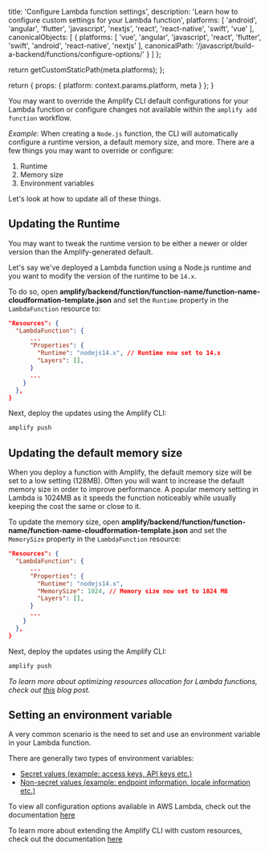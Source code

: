 
  title: 'Configure Lambda function settings',
  description:
    'Learn how to configure custom settings for your Lambda function',
  platforms: [
    'android',
    'angular',
    'flutter',
    'javascript',
    'nextjs',
    'react',
    'react-native',
    'swift',
    'vue'
  ],
  canonicalObjects: [
    {
      platforms: [
        'vue',
        'angular',
        'javascript',
        'react',
        'flutter',
        'swift',
        'android',
        'react-native',
        'nextjs'
      ],
      canonicalPath: '/javascript/build-a-backend/functions/configure-options/'
    }
  ]
};

  return getCustomStaticPath(meta.platforms);
};

  return {
    props: {
      platform: context.params.platform,
      meta
    }
  };
}

You may want to override the Amplify CLI default configurations for your Lambda function or configure changes not available within the `amplify add function` workflow.

_Example_: When creating a `Node.js` function, the CLI will automatically configure a runtime version, a default memory size, and more. There are a few things you may want to override or configure:

1. Runtime
2. Memory size
3. Environment variables

Let's look at how to update all of these things.

## Updating the Runtime

You may want to tweak the runtime version to be either a newer or older version than the Amplify-generated default.

Let's say we've deployed a Lambda function using a Node.js runtime and you want to modify the version of the runtime to be `14.x`.

To do so, open **amplify/backend/function/function-name/function-name-cloudformation-template.json** and set the `Runtime` property in the `LambdaFunction` resource to:

```json
"Resources": {
  "LambdaFunction": {
      ...
      "Properties": {
        "Runtime": "nodejs14.x", // Runtime now set to 14.x
        "Layers": [],
      }
      ...
    }
  },
}
```

Next, deploy the updates using the Amplify CLI:

```sh
amplify push
```

## Updating the default memory size

When you deploy a function with Amplify, the default memory size will be set to a low setting (128MB). Often you will want to increase the default memory size in order to improve performance. A popular memory setting in Lambda is 1024MB as it speeds the function noticeably while usually keeping the cost the same or close to it.

To update the memory size, open **amplify/backend/function/function-name/function-name-cloudformation-template.json** and set the `MemorySize` property in the `LambdaFunction` resource:

```json
"Resources": {
  "LambdaFunction": {
      ...
      "Properties": {
        "Runtime": "nodejs14.x",
        "MemorySize": 1024, // Memory size now set to 1024 MB
        "Layers": [],
      }
      ...
    }
  },
}
```

Next, deploy the updates using the Amplify CLI:

```sh
amplify push
```

_To learn more about optimizing resources allocation for Lambda functions, check out [this](https://dev.to/aws/deep-dive-finding-the-optimal-resources-allocation-for-your-lambda-functions-35a6) blog post._

## Setting an environment variable

A very common scenario is the need to set and use an environment variable in your Lambda function.

There are generally two types of environment variables:

- [Secret values (example: access keys, API keys etc.)](/[platform]/build-a-backend/functions/secrets/)
- [Non-secret values (example: endpoint information, locale information etc.)](/[platform]/build-a-backend/functions/environment-variables/)

<Callout>

To view all configuration options available in AWS Lambda, check out the documentation [here](https://docs.aws.amazon.com/AWSCloudFormation/latest/UserGuide/aws-properties-lambda-function-environment.html)

To learn more about extending the Amplify CLI with custom resources, check out the documentation [here](/[platform]/tools/cli/custom/cdk/)

</Callout>
